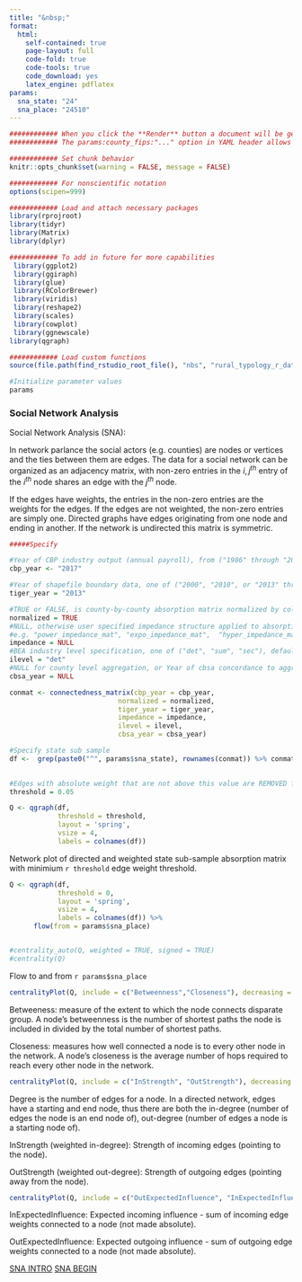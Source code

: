 ```yaml
---
title: "&nbsp;"
format:
  html:
    self-contained: true
    page-layout: full
    code-fold: true
    code-tools: true
    code_download: yes
    latex_engine: pdflatex
params:
  sna_state: "24"
  sna_place: "24510"
---
```


```r

############ When you click the **Render** button a document will be generated that includes both content as well as the output of any embedded R code chunks within the document.
############ The params:county_fips:"..." option in YAML header allows the user to select a county for the notebook to analyze  

############ Set chunk behavior 
knitr::opts_chunk$set(warning = FALSE, message = FALSE) 

############ For nonscientific notation
options(scipen=999)

```


```r

############ Load and attach necessary packages
library(rprojroot)
library(tidyr)
library(Matrix)
library(dplyr)

############ To add in future for more capabilities
 library(ggplot2)
 library(ggiraph)
 library(glue)
 library(RColorBrewer)
 library(viridis)
 library(reshape2)
 library(scales)
 library(cowplot)
 library(ggnewscale)
library(qgraph)

############ Load custom functions
source(file.path(find_rstudio_root_file(), "nbs", "rural_typology_r_data.R"))

```

```r
#Initialize parameter values
params

```

::: panel-tabset

### Social Network Analysis

Social Network Analysis (SNA):

In network parlance the social actors (e.g. counties) are nodes or vertices and the ties between them are edges. The data for a social network can be organized as an adjacency matrix, with non-zero entries in the $i,j^{th}$  entry of the $i^{th}$ node shares an edge with the $j^{th}$ node.

If the edges have weights, the entries in the non-zero entries are the weights for the edges. If the edges are not weighted, the non-zero entries are simply one.
Directed graphs have edges originating from one node and ending in another. If the network is undirected this matrix is symmetric.


```r

#####Specify

#Year of CBP industry output (annual payroll), from ("1986" through "2020") 
cbp_year <- "2017"

#Year of shapefile boundary data, one of ("2000", "2010", or "2013" through "2020"), default == cbp_year
tiger_year = "2013" 

#TRUE or FALSE, is county-by-county absorption matrix normalized by column-sums of the NIS matrix, default == TRUE
normalized = TRUE 
#NULL, otherwise user specified impedance structure applied to absorption matrix, default == NULL
#e.g. "power_impedance_mat", "expo_impedance_mat",  "hyper_impedance_mat", "dprox_mat", "bprox_mat", "dist_mat"
impedance = NULL
#BEA industry level specification, one of ("det", "sum", "sec"), default == "det"
ilevel = "det"
#NULL for county level aggregation, or Year of cbsa concordance to aggregate shapefiles and industry output data, one of ("2020", "2018", "2017", "2015", "2013", "2009", "2008", "2007", "2006", "2005", "2004", "2003"), default == NULL
cbsa_year = NULL 

conmat <- connectedness_matrix(cbp_year = cbp_year,
                           normalized = normalized,
                           tiger_year = tiger_year,
                           impedance = impedance,
                           ilevel = ilevel,
                           cbsa_year = cbsa_year)

```

```r

#Specify state sub sample
df <-  grep(paste0("^", params$sna_state), rownames(conmat)) %>% conmat[., .] 
  
```


```r

#Edges with absolute weight that are not above this value are REMOVED from the network.
threshold = 0.05

Q <- qgraph(df, 
            threshold = threshold, 
            layout = 'spring', 
            vsize = 4, 
            labels = colnames(df))

```

Network plot of directed and weighted state sub-sample absorption matrix with minimium `r threshold` edge weight threshold.

```r

Q <- qgraph(df,
            threshold = 0,
            layout = 'spring',
            vsize = 4,
            labels = colnames(df)) %>%
      flow(from = params$sna_place)


#centrality_auto(Q, weighted = TRUE, signed = TRUE)
#centrality(Q)
```

Flow to and from `r params$sna_place`

```r

centralityPlot(Q, include = c("Betweenness","Closeness"), decreasing = TRUE)
```

Betweeness:  measure of the extent to which the node connects disparate group. A node’s betweenness is the number of shortest paths the node is included in divided by the total number of shortest paths.

Closeness: measures how well connected a node is to every other node in the network. A node’s closeness is the average number of hops required to reach every other node in the network. 


```r
centralityPlot(Q, include = c("InStrength", "OutStrength"), decreasing = TRUE)
```

Degree is the number of edges for a node. In a directed network, edges have a starting and end node, thus there are both the in-degree (number of edges the node is an end node of), out-degree (number of edges a node is a starting node of).

InStrength (weighted in-degree): Strength of incoming edges (pointing to the node). 

OutStrength (weighted out-degree): Strength of outgoing edges (pointing away from the node).


```r
centralityPlot(Q, include = c("OutExpectedInfluence", "InExpectedInfluence"), decreasing = TRUE)

```

InExpectedInfluence: Expected incoming influence - sum of incoming edge weights connected to a node (not made absolute).

OutExpectedInfluence: Expected outgoing influence - sum of outgoing edge weights connected to a node (not made absolute).


[SNA INTRO](http://www.stat.yale.edu/~blc3/SNA2016/Intro_SNA_Presentation.pdf) 
[SNA BEGIN](https://builtin.com/data-science/social-network-analysis)


:::




